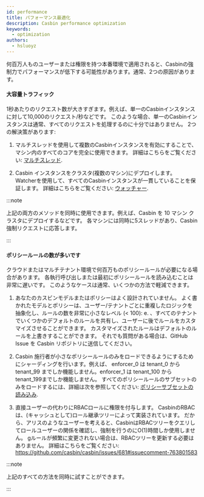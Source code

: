```yaml
---
id: performance
title: パフォーマンス最適化
description: Casbin performance optimization
keywords:
  - optimization
authors:
  - hsluoyz
---
```


何百万人ものユーザーまたは権限を持つ本番環境で適用されると、Casbinの強制力でパフォーマンスが低下する可能性があります。通常、2つの原因があります。

#### 大容量トラフィック

1秒あたりのリクエスト数が大きすぎます。例えば、単一のCasbinインスタンスに対して10,000のリクエスト/秒などです。 このような場合、単一のCasbinインスタンスは通常、すべてのリクエストを処理するのに十分ではありません。 2つの解決策があります:

1. マルチスレッドを使用して複数のCasbinインスタンスを有効にすることで、マシン内のすべてのコアを完全に使用できます。 詳細はこちらをご覧ください: [マルチスレッド](/docs/multi-threading).

2. Casbin インスタンスをクラスタ(複数のマシン)にデプロイします。 Watcherを使用して、すべてのCasbinインスタンスが一貫していることを保証します。 詳細はこちらをご覧ください: [ウォッチャー](/docs/watchers).

:::note

上記の両方のメソッドを同時に使用できます。例えば、Casbin を 10 マシン クラスタにデプロイするなどです。 各マシンには同時に5スレッドがあり、Casbin強制リクエストに応答します。

:::

#### ポリシールールの数が多いです

クラウドまたはマルチテナント環境で何百万ものポリシールールが必要になる場合があります。 各執行呼び出しまたは最初にポリシールールを読み込むことは非常に遅いです。 このようなケースは通常、いくつかの方法で軽減できます。

1. あなたのカスビンモデルまたはポリシーはよく設計されていません。 よく書かれたモデルとポリシーは、ユーザー/テナントごとに重複したロジックを抽象化し、ルールの数を非常に小さなレベル (< 100): e. 、すべてのテナントでいくつかのデフォルトのルールを共有し、ユーザーに後でルールをカスタマイズさせることができます。 カスタマイズされたルールはデフォルトのルールを上書きすることができます。 それでも質問がある場合は、GitHub Issue を Casbin リポジトリに送信してください。

2. Casbin 施行者が小さなポリシールールのみをロードできるようにするためにシャーディングを行います。例えば、 enforcer_0 は tenant_0 から tenant_99 までしか機能しません。enforcer_1 は tenant_100 から tenant_199までしか機能しません。 すべてのポリシールールのサブセットのみをロードするには、詳細は次を参照してください: [ポリシーサブセットの読み込み](/docs/policy-subset-loading).

3. 直接ユーザーの代わりにRBACロールに権限を付与します。 CasbinのRBACは、(キャッシュとして)ロール継承ツリーによって実装されています。 だから、アリスのようなユーザーを考えると、CasbinはRBACツリーをクエリしてロールユーザーの関係を確認し、強制を行うのにO(1)時間しか使用しません。 gルールが頻繁に変更されない場合は、RBACツリーを更新する必要はありません。 詳細はこちらをご覧ください: https://github.com/casbin/casbin/issues/681#issuecomment-763801583

:::note

上記のすべての方法を同時に試すことができます。

:::
